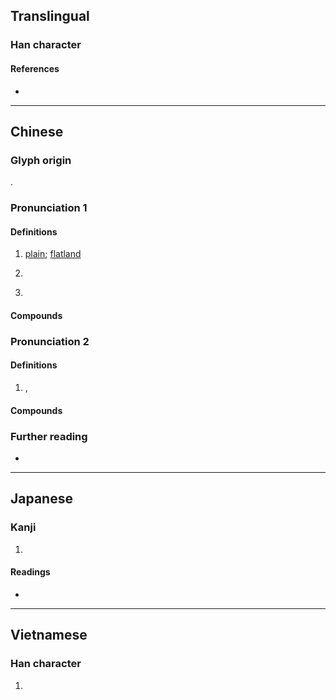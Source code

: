 {{character info}}
{{also|埠}}
==Translingual==

===Han character===
{{Han char|rn=32|rad=土|as=07|sn=10|four=43127|canj=GIJB|ids=⿰土甫}}

====References====
* {{Han ref|kx=0230.121|dkj=05149|hdz=10443.070|uh=57D4|ud=22484|bh=AE48|bd=44616}}

----

==Chinese==
{{zh-forms}}

===Glyph origin===
{{Han compound|土|甫|ls=psc|c1=s|c2=p|t1=earth}}.

===Pronunciation 1===
{{zh-pron
|m=pǔ,bǔ,1nb=standard,2nb=variant
|c=bou3
|h=pfs=phû
|md=puŏ
|mn=po͘
|mn-t=bou1
|w=2phu
|mc=
|oc=
|cat=n
}}

====Definitions====
{{zh-hanzi}}

# {{lb|zh|Hakka|Min Nan}} [[plain]]; [[flatland]]
# {{n-g|Used in placenames.}}
# {{n-g|Used in}} {{zh-l|查埔|cha-po͘|man}}

====Compounds====
{{zh-der|海埔新生地|墓仔埔:bāng-á-po͘|柬埔寨|平埔:pîⁿ-po͘|黃埔|埔頂|塚埔|沙埔|草埔:chháu-po͘|三重埔|北埔|埔心|埔里|大茅埔|平埔族|海埔地|海埔|海埔姜|埔姜:po͘-kiuⁿ |埔稻|埔蘭仔:po͘-lân-á|埔肘仔:po͘-tiú-á|埔秧:po͘-ng|塚仔埔:thióng-á-po͘|平埔番|海沙埔|溪埔|火燒埔|荒埔|新埔|頂埔|外埔|鹽埔|內埔|埔鹽|中埔|鹽埕埔|青埔|東埔蚋溪|鹽埕埔|鹹埔|國姓埔|公埔|林杞埔|埔姜崙|埔姜頭|豆仔埔|大埔林|大埔心|球埔:kiû-po͘|大埔:Dàpǔ|查埔:cha-po͘}}

===Pronunciation 2===
{{zh-pron
|m=bù
|c=bou3
|h=pfs=phû
|md=
|mn=po͘
|mn-t=bou1
|w=
|mc=
|oc=
|cat=n
}}

====Definitions====
{{zh-hanzi}}

# {{n-g|Same as}} {{zh-l|埠}}, {{n-g|used in placenames.}}

====Compounds====
{{zh-der|大埔|埔頭}}

===Further reading===
* {{thcwd|5878}} 

----

==Japanese==

===Kanji===
{{ja-kanji|grade=|rs=土07}}

# {{rfdef|ja|sort=土07}}

====Readings====
* {{ja-readings
|goon=ほ
|kanon=ほ
|kun=}}

----

==Vietnamese==

===Han character===
{{vi-hantu|bộ|rs=土07}}

# {{rfdef|vi}}